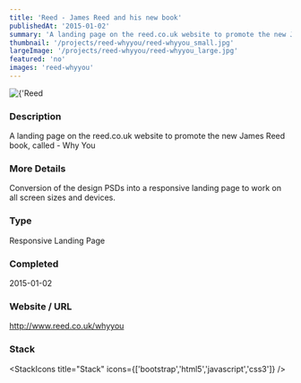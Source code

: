 ```yaml
---
title: 'Reed - James Reed and his new book'
publishedAt: '2015-01-02'
summary: 'A landing page on the reed.co.uk website to promote the new James Reed book, called - Why You'
thumbnail: '/projects/reed-whyyou/reed-whyyou_small.jpg'
largeImage: '/projects/reed-whyyou/reed-whyyou_large.jpg'
featured: 'no'
images: 'reed-whyyou'
---
```


<div className="relative w-full h-[400px] sm:h-[600px] md:h-[760px] lg:h-[920px]">
  <Image
    alt={'Reed - James Reed and his new book'}
    src={'/projects/reed-whyyou/reed-whyyou.jpg'}
    sizes="(max-width: 640px) 100%, 100%"
    fill={true}
    priority
    style={{
      objectFit: 'contain'
    }}
  />
</div>

### Description

A landing page on the reed.co.uk website to promote the new James Reed book, called - Why You

### More Details

Conversion of the design PSDs into a responsive landing page to work on all screen sizes and devices.

### Type

Responsive Landing Page


### Completed
2015-01-02

### Website / URL
http://www.reed.co.uk/whyyou


### Stack

<StackIcons
  title="Stack"
  icons={['bootstrap','html5','javascript','css3']}
  />
